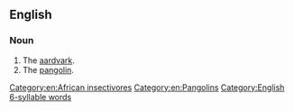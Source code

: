 ==English==

===Noun===
{{en-noun}}

# The [[aardvark]].
# The [[pangolin]].

[[Category:en:African insectivores]]
[[Category:en:Pangolins]]
[[Category:English 6-syllable words]]
